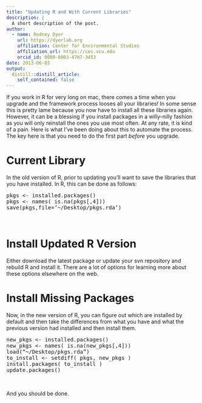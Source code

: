 ```yaml
---
title: "Updating R and With Current Libraries"
description: |
  A short description of the post.
author:
  - name: Rodney Dyer
    url: https://dyerlab.org
    affiliation: Center for Environmental Studies
    affiliation_url: https://ces.vcu.edu
    orcid_id: 0000-0003-4707-3453
date: 2013-06-03
output:
  distill::distill_article:
    self_contained: false
---
```





If you work in R for very long on mac, there comes a time when you upgrade and the framework process looses all your libraries!  In some sense this is pretty lame because you now have to install all these libraries again.  However, it can be a blessing if you install packages in a willy-nilly fashion as you will only reinstall the ones you use most often.  At any rate, it is kind of a pain.  Here is what I’ve been doing about this to automate the process.  The key here is that you need to do the first part _before_ you upgrade.

# Current Library

In the old version of R, prior to updating you’ll want to save the libraries that you have installed.  In R, this can be done as follows:

<pre class="lang:r decode:true">pkgs <- installed.packages()
pkgs <- names( is.na(pkgs[,4]))
save(pkgs,file=’~/Desktop/pkgs.rda’)</pre>

&nbsp;

# Install Updated R Version

Either download the latest package or update your svn repository and rebuild R and install it.  There are a lot of options for learning more about these options elsewhere on the web.

# Install Missing Packages

Now, in the new version of R, you can figure out which are installed by default and then take the differences from what you have and what the previous version had installed and then install them.

<pre class="lang:r decode:true ">new_pkgs <- installed.packages()
new_pkgs <- names( is.na(new_pkgs[,4]))
load(“~/Desktop/pkgs.rda”)
to_install <- setdiff( pkgs, new_pkgs )
install.packages( to_install )
update.packages()
</pre>

&nbsp;

And you should be done.
 
 
 
